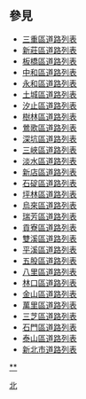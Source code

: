 == 參見 ==
*[[三重區道路列表]]
*[[新莊區道路列表]]
*[[板橋區道路列表]]
*[[中和區道路列表]]
*[[永和區道路列表]]
*[[土城區道路列表]]
*[[汐止區道路列表]]
*[[樹林區道路列表]]
*[[鶯歌區道路列表]]
*[[深坑區道路列表]]
*[[三峽區道路列表]]
*[[淡水區道路列表]]
*[[新店區道路列表]]
*[[石碇區道路列表]]
*[[坪林區道路列表]]
*[[烏來區道路列表]]
*[[瑞芳區道路列表]]
*[[貢寮區道路列表]]
*[[雙溪區道路列表]]
*[[平溪區道路列表]]
*[[五股區道路列表]]
*[[八里區道路列表]]
*[[林口區道路列表]]
*[[金山區道路列表]]
*[[萬里區道路列表]]
*[[三芝區道路列表]]
*[[石門區道路列表]]
*[[泰山區道路列表]]
*[[新北市道路列表]]

{{Navbox
| name   = 新北市重要道路
| title  = 新北市重要道路
| style  = width:100%;text－align:left;
| groupstyle = width:60px;
| state  = collapsed
| group1 = {{nowrap|南北向}}
| list1 = {{Navbox subgroup
|group1 = 
|list1 = [[環河南路 (新北市)|環河南路]]－[[環河北路 (新北市)|環河北路]]－[[中正南路 (三重區)]]－[[中正北路 (三重區)]]－[[民權路 (淡水區)]]－[[淡金路]]－[[中山北路 (淡水區)]]－[[龍米路]]－[[成泰路]]－[[中華路 (新北市)]]－[[粉寮路]]－[[五林路]]－[[新五路]]－[[明志路]]－[[新樹路]]－[[樹新路]]－[[篤行路]]－[[中山路 (樹林區)]]－[[文化路 (鶯歌區)]]－[[四川路]]－[[中華路 (土城區)]]－[[中山路 (板橋區)]]－[[中央路 (土城區)]]－[[南深路]]－[[景平路]]－[[永和路 (永和區)|永和路]]－[[集賢路]]
|group2 = 
|list2  = 
|group3 = 
|list3  = 
}}

| group2 = {{nowrap|東西向}}
| list2 = {{Navbox subgroup
|group4 = 
|list4  = [[重新路]]－[[靜安路]]－[[三民路]]－[[三和路]]－[[泰林路]]－[[中正路 (淡水區)]]－[[中正東路 (淡水區)]]－[[寶林路]]－[[文林北路 (林口區)]]－[[仁愛路 (林口區)]]－[[中山路 (林口區)]]－[[保安街]]－[[溪東路]]－[[成福路]]－[[安坑路]]－[[安康路]]－[[館前東路]]－[[館前西路]]－[[文山路 (深坑區)]]－[[北深路]]－[[中山路 (瑞芳區)]]－[[逢甲路]]－[[明燈路]]－[[三爪子坑路]]－[[大同路 (汐止區)]]－[[新台五路]]－[[中山路 (金山區)]]－[[中正路 (金山區)]]－[[永安南路]]－[[新北大道]]－[[三民街]]－[[]]－[[]]－[[]]
|group5 = 
|list5  = 
|group6 = 
|list6 =
}}

| group3 = {{nowrap|其他}}
| list3 = {{Navbox subgroup
|group7 = 
|list7  = [[北新路]]－[[中正路 (三芝區)]]－[[民義路]]－[[工商路]]－[[泰林路]]－[[南勢街]]－[[大觀路]]－[[中正一路]]－[[中正二路]]－[[八德路 (新北市)|八德路]]－[[鶯桃路]]－[[復興路 (三峽區)]]－[[中正路 (三峽區)]]－[[大埔路]]－[[龍埔路]]－[[介壽路 (三峽區)]]－[[橫溪路]]－[[祥和路]]－[[新烏路]]－[[阿玉路]]－[[啦卡路]]－[[北宜路 (新北市)]]－[[坪碇路]]－[[碇坪路]]－[[石崁路]]－[[蓬萊街]]－[[馬崗街]]－[[香蘭街]]－[[桂安街]]－[[東興街]]－[[興隆街]]－[[下雙溪街]]－[[研海街]]－[[丹裡街]]－[[土地公嶺街]]－[[延平街]]－[[長泰路]]－[[美艷山街]]－[[和美街]]－[[龍洞街]]－[[鼻頭路]]－[[南雅路]]－[[海濱路]]－[[瑞濱路]]－[[建基路]]－[[瑪鋉路]]－[[環金路]]－[[中央路 (石門區)]]－[[北海路]]－[[]]－[[]]－[[]]－[[]]－[[]]－[[]]－[[]]－[[]]－[[]]
|group8 = 
|list8  = [[新北大道]]－[[新北市民大道|市民大道]]
}}
|belowstyle = text-align: left; font-size: 90%;
|below = 註1：表為新北市區道路列表，目前正尚缺資料歡迎協助擴充，表僅列新北市區道路，其餘縣市亦勿加入並請另建條目。
}}<noinclude>[[category:新北市街道|*]][[category:新北市道路|*]][[Category:台灣街道模板|北]]</noinclude>